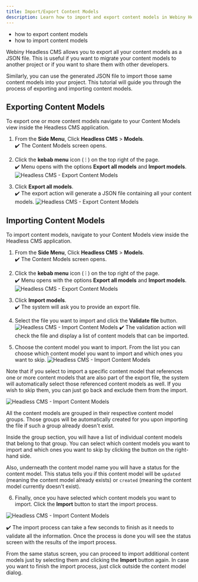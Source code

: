 ```yaml
---
title: Import/Export Content Models
description: Learn how to import and export content models in Webiny Headless CMS.
---
```



<Alert type="success" title="WHAT YOU'LL LEARN">

- how to export content models
- how to import content models

</Alert>

Webiny Headless CMS allows you to export all your content models as a JSON file. This is useful if you want to migrate your content models to another project or if you want to share them with other developers.

Similarly, you can use the generated JSON file to import those same content models into your project. 
This tutorial will guide you through the process of exporting and importing content models.

## Exporting Content Models

To export one or more content models navigate to your Content Models view inside the Headless CMS application.

1. From the **Side Menu**, Click **Headless CMS** > **Models**.  
    ✔️ The Content Models screen opens.

2. Click the **kebab menu** icon ( ⁝ ) on the top right of the page.  
    ✔️ Menu opens with the options **Export all models** and **Import models**.
    ![Headless CMS - Export Content Models](./assets/import-export-content-models/export-content-models-step-1.png)

3. Click **Export all models**.  
    ✔️ The export action will generate a JSON file containing all your content models.
    ![Headless CMS - Export Content Models](./assets/import-export-content-models/export-content-models-step-2.png)





## Importing Content Models

To import content models, navigate to your Content Models view inside the Headless CMS application.

1. From the **Side Menu**, Click **Headless CMS** > **Models**.  
    ✔️ The Content Models screen opens.

2. Click the **kebab menu** icon ( ⁝ ) on the top right of the page.  
    ✔️ Menu opens with the options **Export all models** and **Import models**.
    ![Headless CMS - Export Content Models](./assets/import-export-content-models/import-content-models.png)

3. Click **Import models**.  
    ✔️ The system will ask you to provide an export file.

4. Select the file you want to import and click the **Validate file** button.
    ![Headless CMS - Import Content Models](./assets/import-export-content-models/import-content-models-step-1.png)
    ✔️ The validation action will check the file and display a list of content models that can be imported. 

5. Choose the content model you want to import. From the list you can choose which content model you want to import and which ones you want to skip. 
   ![Headless CMS - Import Content Models](./assets/import-export-content-models/import-content-models-step-2.png)


<Alert type="success" title="Auto select referenced models">

Note that if you select to import a specific content model that references one or more content models that are also part of the export file, the system will automatically select those referenced content models as well. If you wish to skip them, you can just go back and exclude them from the import.

</Alert>


![Headless CMS - Import Content Models](./assets/import-export-content-models/import-content-models-step-3.png)

All the content models are grouped in their respective content model groups. Those groups will be automatically created for you upon importing the file if such a group already doesn't exist. 

Inside the group section, you will have a list of individual content models that belong to that group. You can select which content models you want to import and which ones you want to skip by clicking the button on the right-hand side. 

Also, underneath the content model name you will have a status for the content model. This status tells you if this content model will be `updated` (meaning the content model already exists) or `created` (meaning the content model currently doesn't exist). 

6. Finally, once you have selected which content models you want to import. Click the **Import** button to start the import process.

![Headless CMS - Import Content Models](./assets/import-export-content-models/import-content-models-step-4.png)

✔️ The import process can take a few seconds to finish as it needs to validate all the information. Once the process is done you will see the status screen with the results of the import process.

From the same status screen, you can proceed to import additional content models just by selecting them and clicking the **Import** button again. In case you want to finish the import process, just click outside the content model dialog.